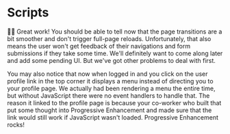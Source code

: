 # Scripts

👨‍💼 Great work! You should be able to tell now that the page transitions are a
bit smoother and don't trigger full-page reloads. Unfortunately, that also means
the user won't get feedback of their navigations and form submissions if they
take some time. We'll definitely want to come along later and add some pending
UI. But we've got other problems to deal with first.

You may also notice that now when logged in and you click on the user profile
link in the top corner it displays a menu instead of directing you to your
profile page. We actually had been rendering a menu the entire time, but without
JavaScript there were no event handlers to handle that. The reason it linked to
the profile page is because your co-worker who built that put some thought into
Progressive Enhancement and made sure that the link would still work if
JavaScript wasn't loaded. Progressive Enhancement rocks!
